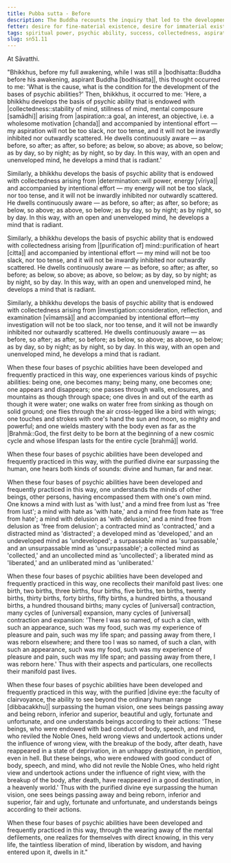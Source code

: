 ```yaml
---
title: Pubba sutta - Before
description: The Buddha recounts the inquiry that led to the development of the four bases of psychic abilities before his full awakening.
fetter: desire for fine-material existence, desire for immaterial existence, conceit, restlessness, ignorance
tags: spiritual power, psychic ability, success, collectedness, aspiration, persistence, energy, mind, investigation, reflection, close examination, sn, sn45-56, sn51
slug: sn51.11
---
```


At Sāvatthi.

"Bhikkhus, before my full awakening, while I was still a |bodhisatta::Buddha before his awakening, aspirant Buddha [bodhisatta]|, this thought occurred to me: 'What is the cause, what is the condition for the development of the bases of psychic abilities?' Then, bhikkhus, it occurred to me: 'Here, a bhikkhu develops the basis of psychic ability that is endowed with |collectedness::stability of mind, stillness of mind, mental composure [samādhi]| arising from |aspiration::a goal, an interest, an objective, i.e. a wholesome motivation [chanda]| and accompanied by intentional effort — my aspiration will not be too slack, nor too tense, and it will not be inwardly inhibited nor outwardly scattered. He dwells continuously aware — as before, so after; as after, so before; as below, so above; as above, so below; as by day, so by night; as by night, so by day. In this way, with an open and unenveloped mind, he develops a mind that is radiant.'

Similarly, a bhikkhu develops the basis of psychic ability that is endowed with collectedness arising from |determination::will power, energy [vīriya]| and accompanied by intentional effort — my energy will not be too slack, nor too tense, and it will not be inwardly inhibited nor outwardly scattered. He dwells continuously aware — as before, so after; as after, so before; as below, so above; as above, so below; as by day, so by night; as by night, so by day. In this way, with an open and unenveloped mind, he develops a mind that is radiant.

Similarly, a bhikkhu develops the basis of psychic ability that is endowed with collectedness arising from |[purification of] mind::purification of heart [citta]| and accompanied by intentional effort — my mind will not be too slack, nor too tense, and it will not be inwardly inhibited nor outwardly scattered. He dwells continuously aware — as before, so after; as after, so before; as below, so above; as above, so below; as by day, so by night; as by night, so by day. In this way, with an open and unenveloped mind, he develops a mind that is radiant.

Similarly, a bhikkhu develops the basis of psychic ability that is endowed with collectedness arising from |investigation::consideration, reflection, and examination [vīmaṃsā]| and accompanied by intentional effort—my investigation will not be too slack, nor too tense, and it will not be inwardly inhibited nor outwardly scattered. He dwells continuously aware — as before, so after; as after, so before; as below, so above; as above, so below; as by day, so by night; as by night, so by day. In this way, with an open and unenveloped mind, he develops a mind that is radiant.

When these four bases of psychic abilities have been developed and frequently practiced in this way, one experiences various kinds of psychic abilities: being one, one becomes many; being many, one becomes one; one appears and disappears; one passes through walls, enclosures, and mountains as though through space; one dives in and out of the earth as though it were water; one walks on water free from sinking as though on solid ground; one flies through the air cross-legged like a bird with wings; one touches and strokes with one's hand the sun and moon, so mighty and powerful; and one wields mastery with the body even as far as the |Brahmā::God, the first deity to be born at the beginning of a new cosmic cycle and whose lifespan lasts for the entire cycle [brahmā]| world.

When these four bases of psychic abilities have been developed and frequently practiced in this way, with the purified divine ear surpassing the human, one hears both kinds of sounds: divine and human, far and near.

When these four bases of psychic abilities have been developed and frequently practiced in this way, one understands the minds of other beings, other persons, having encompassed them with one's own mind. One knows a mind with lust as 'with lust,' and a mind free from lust as 'free from lust'; a mind with hate as 'with hate,' and a mind free from hate as 'free from hate'; a mind with delusion as 'with delusion,' and a mind free from delusion as 'free from delusion'; a contracted mind as 'contracted,' and a distracted mind as 'distracted'; a developed mind as 'developed,' and an undeveloped mind as 'undeveloped'; a surpassable mind as 'surpassable,' and an unsurpassable mind as 'unsurpassable'; a collected mind as 'collected,' and an uncollected mind as 'uncollected'; a liberated mind as 'liberated,' and an unliberated mind as 'unliberated.'

When these four bases of psychic abilities have been developed and frequently practiced in this way, one recollects their manifold past lives: one birth, two births, three births, four births, five births, ten births, twenty births, thirty births, forty births, fifty births, a hundred births, a thousand births, a hundred thousand births; many cycles of [universal] contraction, many cycles of [universal] expansion, many cycles of [universal] contraction and expansion: 'There I was so named, of such a clan, with such an appearance, such was my food, such was my experience of pleasure and pain, such was my life span; and passing away from there, I was reborn elsewhere; and there too I was so named, of such a clan, with such an appearance, such was my food, such was my experience of pleasure and pain, such was my life span; and passing away from there, I was reborn here.' Thus with their aspects and particulars, one recollects their manifold past lives.

When these four bases of psychic abilities have been developed and frequently practiced in this way, with the purified |divine eye::the faculty of clairvoyance, the ability to see beyond the ordinary human range [dibbacakkhu]| surpassing the human vision, one sees beings passing away and being reborn, inferior and superior, beautiful and ugly, fortunate and unfortunate, and one understands beings according to their actions: 'These beings, who were endowed with bad conduct of body, speech, and mind, who reviled the Noble Ones, held wrong views and undertook actions under the influence of wrong view, with the breakup of the body, after death, have reappeared in a state of deprivation, in an unhappy destination, in perdition, even in hell. But these beings, who were endowed with good conduct of body, speech, and mind, who did not revile the Noble Ones, who held right view and undertook actions under the influence of right view, with the breakup of the body, after death, have reappeared in a good destination, in a heavenly world.' Thus with the purified divine eye surpassing the human vision, one sees beings passing away and being reborn, inferior and superior, fair and ugly, fortunate and unfortunate, and understands beings according to their actions.

When these four bases of psychic abilities have been developed and frequently practiced in this way, through the wearing away of the mental defilements, one realizes for themselves with direct knowing, in this very life, the taintless liberation of mind, liberation by wisdom, and having entered upon it, dwells in it."